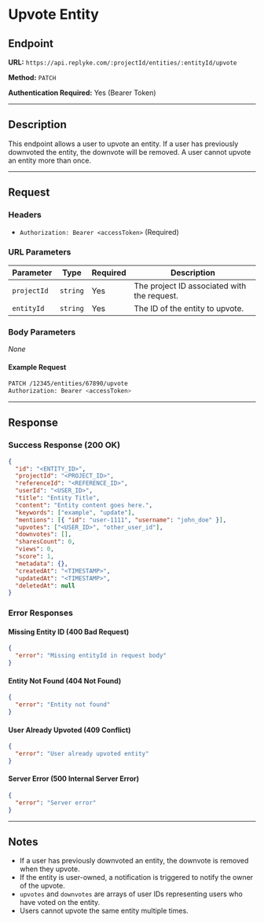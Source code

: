
# Upvote Entity

## Endpoint

**URL:** `https://api.replyke.com/:projectId/entities/:entityId/upvote`

**Method:** `PATCH`

**Authentication Required:** Yes (Bearer Token)

----------

## Description

This endpoint allows a user to upvote an entity. If a user has previously downvoted the entity, the downvote will be removed. A user cannot upvote an entity more than once.

----------

## Request

### Headers

-   `Authorization: Bearer <accessToken>` (Required)

### URL Parameters


| Parameter    | Type     | Required | Description |
|-------------|----------|----------|-------------|
| `projectId` | `string` | Yes      | The project ID associated with the request. |
| `entityId`  | `string` | Yes      | The ID of the entity to upvote. |

### Body Parameters

_None_

#### Example Request

```sh
PATCH /12345/entities/67890/upvote
Authorization: Bearer <accessToken>

```

----------

## Response

### Success Response (200 OK)

```json
{
  "id": "<ENTITY_ID>",
  "projectId": "<PROJECT_ID>",
  "referenceId": "<REFERENCE_ID>",
  "userId": "<USER_ID>",
  "title": "Entity Title",
  "content": "Entity content goes here.",
  "keywords": ["example", "update"],
  "mentions": [{ "id": "user-1111", "username": "john_doe" }],
  "upvotes": ["<USER_ID>", "other_user_id"],
  "downvotes": [],
  "sharesCount": 0,
  "views": 0,
  "score": 1,
  "metadata": {},
  "createdAt": "<TIMESTAMP>",
  "updatedAt": "<TIMESTAMP>",
  "deletedAt": null
}
```

### Error Responses

#### Missing Entity ID (400 Bad Request)

```json
{
  "error": "Missing entityId in request body"
}
```

#### Entity Not Found (404 Not Found)

```json
{
  "error": "Entity not found"
}
```

#### User Already Upvoted (409 Conflict)

```json
{
  "error": "User already upvoted entity"
}
```

#### Server Error (500 Internal Server Error)

```json
{
  "error": "Server error"
}
```

----------

## Notes

-   If a user has previously downvoted an entity, the downvote is removed when they upvote.
-   If the entity is user-owned, a notification is triggered to notify the owner of the upvote.
-   `upvotes` and `downvotes` are arrays of user IDs representing users who have voted on the entity.
-   Users cannot upvote the same entity multiple times.